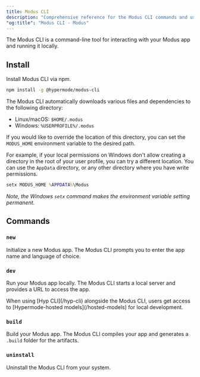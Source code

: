 ```yaml
---
title: Modus CLI
description: "Comprehensive reference for the Modus CLI commands and usage"
"og:title": "Modus CLI - Modus"
---
```


The Modus CLI is a command-line tool for interacting with your Modus app and
running it locally.

## Install

Install Modus CLI via npm.

```bash
npm install -g @hypermode/modus-cli
```

<Info>

The Modus CLI automatically downloads various files and dependencies to the following directory:

- Linux/macOS: `$HOME/.modus`
- Windows: `%USERPROFILE%/.modus`

If you would like to override the location of this directory, you can set the `MODUS_HOME` environment variable to the desired path.

For example, if your local permissions on Windows don't allow creating a directory in the root of your user profile, you can try a different location.
You can use the `AppData` directory, or any other directory where you have write permissions.

```cmd
setx MODUS_HOME %APPDATA%\Modus
```

_Note, the Windows `setx` command makes the environment variable setting permanent._

</Info>

## Commands

### `new`

Initialize a new Modus app. The Modus CLI prompts you to enter the app name and
language of choice.

### `dev`

Run your Modus app locally. The Modus CLI starts a local server and provides a
URL to access the app.

<Tip>
  When using [Hyp CLI](/hyp-cli) alongside the Modus CLI, users get access to
  [Hypermode-hosted models](/hosted-models) for local development.
</Tip>

### `build`

Build your Modus app. The Modus CLI compiles your app and generates a `.build`
folder for the artifacts.

### `uninstall`

Uninstall the Modus CLI from your system.
